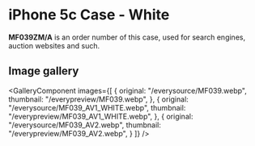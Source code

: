 
# iPhone 5c Case - White

<Callout type='info' emoji='👉🏻'>**MF039ZM/A** is an order number of this case, used for search engines, auction websites and such.</Callout>

## Image gallery

<GalleryComponent
    images={[
      {
        original: "/everysource/MF039.webp",
        thumbnail: "/everypreview/MF039.webp",
      },
      {
        original: "/everysource/MF039_AV1_WHITE.webp",
        thumbnail: "/everypreview/MF039_AV1_WHITE.webp",
      },
      {
        original: "/everysource/MF039_AV2.webp",
        thumbnail: "/everypreview/MF039_AV2.webp",
      }
    ]}
  />
